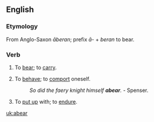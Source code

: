 ==English==

===Etymology===
From Anglo-Saxon ''āberan''; prefix ''ā-'' + ''beran'' to bear.

===Verb===
{{en-verb}}
# {{transitive}} {{obsolete}} To [[bear]]; to [[carry]].
# {{transitive}} {{obsolete}} To [[behave]]; to [[comport]] oneself.
#: ''So did the faery knight himself '''abear'''.'' - Spenser.
# {{transitive}} To [[put up]] with; to [[endure]].

[[uk:abear]]